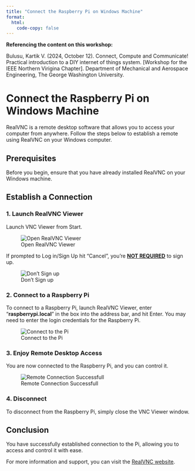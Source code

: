 ```yaml
---
title: "Connect the Raspberry Pi on Windows Machine"
format: 
  html:
    code-copy: false
---
```


<html>
<head>
    <style>
        body {
            -webkit-user-select: none; /* Safari */
            -moz-user-select: none; /* Firefox */
            -ms-user-select: none; /* IE10+/Edge */
            user-select: none; /* Standard */
        }
    </style>
</head>
<body>

:::{.callout-important}
**Referencing the content on this workshop:**

Bulusu, Kartik V. (2024, October 12). Connect, Compute and Communicate! Practical introduction to a DIY internet of things system. [Workshop for the IEEE Northern Virigina Chapter]. Department of Mechanical and Aerospace Engineering, The George Washington University.
:::

# Connect the Raspberry Pi on Windows Machine

RealVNC is a remote desktop software that allows you to access your computer from anywhere. Follow the steps below to establish a remote using RealVNC on your Windows computer.

## Prerequisites

Before you begin, ensure that you have already installed RealVNC on your Windows machine.

## Establish a Connection

### 1. Launch RealVNC Viewer

Launch VNC Viewer from Start. 

![Open RealVNC Viewer](images/screenshots/real_vnc_winOS_2024/step_8.png)

If prompted to Log in/Sign Up hit "Cancel", you're **<u>NOT REQUIRED</u>** to sign up.

![Don't Sign up](images/screenshots/real_vnc_winOS_2024/step_10.png)

### 2. Connect to a Raspberry Pi

To connect to a Raspberry Pi, launch RealVNC Viewer, enter "**raspberrypi.local**" in the box into the address bar, and hit Enter. You may need to enter the login credentials for the Raspberry Pi.

<!-- ![IP Address on the Box](images/screenshots/realvnc-mac/screenshot-12.png) -->

![Connect to the Pi](images/screenshots/real_vnc_winOS_2024/step_11.png)

<!-- ![Enter Credentials](images/screenshots/realvnc-mac/screenshot-9.png) -->

### 3. Enjoy Remote Desktop Access

You are now connected to the Raspberry Pi, and you can control it.

![Remote Connection Successfull](images/screenshots/realvnc-mac/screenshot-10.png)

### 4. Disconnect

To disconnect from the Raspberry Pi, simply close the VNC Viewer window.

## Conclusion

You have successfully established connection to the Pi, allowing you to access and control it with ease.

For more information and support, you can visit the [RealVNC website](https://www.realvnc.com/).

<!-- <br><br>
<footer>
  <p><small><small><small><small>This is a Quarto website. To learn more about Quarto websites visit <https://quarto.org/docs/websites>.<br>
  Author: Kartik Bulusu<br>
  Contact: <a href="mailto:bulusu@gwu.edu">bulusu</a><br>
  &copy; 2023 All rights reserved</small></small></small></small></p>
</footer> -->
